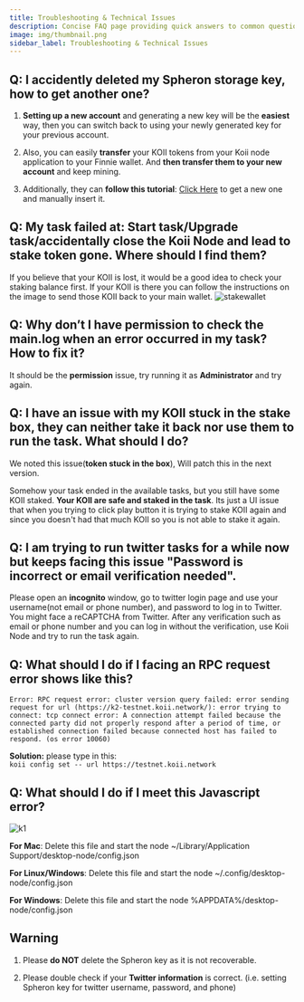 ```yaml
---
title: Troubleshooting & Technical Issues
description: Concise FAQ page providing quick answers to common questions about Troubleshooting & Technical Issues.
image: img/thumbnail.png
sidebar_label: Troubleshooting & Technical Issues
---
```


## Q: I accidently deleted my Spheron storage key, how to get another one?

1. **Setting up a new account** and generating a new key will be the **easiest** way, then you can switch back to using your newly generated key for your previous account.

2. Also, you can easily **transfer** your KOII tokens from your Koii node application to your Finnie wallet. And **then transfer them to your new account** and keep mining.

3. Additionally, they can **follow this tutorial**: [Click Here](https://docs.spheron.network/rest-api/#creating-an-access-token) to get a new one and manually insert it.

## Q: My task failed at: Start task/Upgrade task/accidentally close the Koii Node and lead to stake token gone. Where should I find them?

If you believe that your KOII is lost, it would be a good idea to check your staking balance first. If your KOII is there you can follow the instructions on the image to send those KOII back to your main wallet.
![stakewallet](../imageFaq/stakeWallet.png)

## Q: Why don’t I have permission to check the main.log when an error occurred in my task? How to fix it?

It should be the **permission** issue, try running it as **Administrator** and try again.

## Q: I have an issue with my KOII stuck in the stake box, they can neither take it back nor use them to run the task. What should I do?

We noted this issue(**token stuck in the box**), Will patch this in the next version.

Somehow your task ended in the available tasks, but you still have some KOII staked. **Your KOII are safe and staked in the task**. Its just a UI issue that when you trying to click play button it is trying to stake KOII again and since you doesn't had that much KOII so you is not able to stake it again.

## Q: I am trying to run twitter tasks for a while now but keeps facing this issue "Password is incorrect or email verification needed".

Please open an **incognito** window, go to twitter login page and use your username(not email or phone number), and password to log in to Twitter. You might face a reCAPTCHA from Twitter. After any verification such as email or phone number and you can log in without the verification, use Koii Node and try to run the task again.

## Q: What should I do if I facing  an RPC request error shows like this?
```
Error: RPC request error: cluster version query failed: error sending request for url (https://k2-testnet.koii.network/): error trying to connect: tcp connect error: A connection attempt failed because the connected party did not properly respond after a period of time, or established connection failed because connected host has failed to respond. (os error 10060)
```

**Solution:** please type in this:  
```koii config set -- url https://testnet.koii.network```

## Q: What should I do if I meet this Javascript error?

![k1](../imageFaq/JSerror1.png)

**For Mac**: Delete this file and start the node ~/Library/Application Support/desktop-node/config.json 

**For Linux/Windows**: Delete this file and start the node ~/.config/desktop-node/config.json

**For Windows**: Delete this file and start the node %APPDATA%/desktop-node/config.json

<!--Keep this section in the very last please-->

## Warning 
1. Please **do NOT** delete the Spheron key as it is not recoverable.

2. Please double check if your **Twitter information** is correct. (i.e. setting Spheron key for twitter username, password, and phone) 


